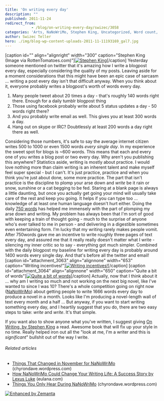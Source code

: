 ```yaml
---
title: 'On writing every day'
description: ""
published: 2011-11-24
redirect_from: 
            - /blog/on-writing-every-day/swizec/3058
categories: 'Arts, NaNoWriMo, Stephen King, Uncategorized, Word count, Writers Resources, Writing'
author: Swizec Teller
hero: ./img/blog-wp-content-uploads-2011-11-11193169_gal7.jpg
---
```

\[caption id="" align="alignright" width="300" caption="Stephen King (Image via RottenTomatoes.com)"][![Stephen King](./img/blog-wp-content-uploads-2011-11-11193169_gal7.jpg "Stephen King")](http://www.rottentomatoes.com/celebrity/stephen_king)\[/caption] Yesterday someone mentioned on twitter that it's amazing how I write a blogpost every day, especially considering the quality of my posts. Leaving aside for a moment considerations that this might have been an epic case of sarcasm ... writing a post every day isn't that difficult anyway. When you think about it, everyone probably writes a blogpost's worth of words every day.

1. Many people tweet about 20 times a day - that's roughly 140 words right there. Enough for a daily tumblr blogpost thing
2. Those using facebook probably write about 5 status updates a day - 50 words right there?
3. And you probably write email as well. This gives you at least 300 words a day.
4. Hang out on skype or IRC? Doubtlessly at least 200 words a day right there as well.

Considering those numbers, it's safe to say the average internet citizen writes 500 to 1000 or even 1500 words _every single day_. In my experience the sweet spot for blogs is ~600 words. This means that each and every one of you writes a blog post or two every day. Why aren't you publishing this anywhere? Statistics aside, writing is mostly about practice. I would love nothing more than claim writing is an inherent talent and make myself feel super special - but I can't. It's just practice, practice and when you think you're just about done, some more practice. The part that isn't practice is the discipline to plomp your arse down and _write_ be it rain or snow, sunshine or a cat begging to be fed. Staring at a blank page is always a little daunting, but once you actually get going your mind will usually take care of the rest and keep you going. It helps if you can type too ... knowledge of at least one human language doesn't hurt either. Doing the daily [750 words](http://swizec.com/blog/750-words-a-day-keeps-the-insanity-away/swizec/1703 "750 words a day keeps the insanity away") has helped me immensely with the part of plomping my arse down and writing. My problem has always been that I'm sort of good with keeping a train of thought going - much to the surprise of anyone who's ever talked to me in person - and delivering in a digestible sometimes even entertaining form. I'm lucky that my writing rarely makes people vomit. After 750words gave me an incentive to write roughly three pages of text every day, and assured me that it really really doesn't matter what I write - silencing my inner critic so to say - everything got much simpler. Combined with the daily blogpost my baseline for writing every day is probably around 1400 words every single day. And that's before all the twitter and email! \[caption id="attachment_3063" align="alignnone" width="653" caption="Writing incentives!"][![Writing incentives!](http://swizec.com/blog/wp-content/uploads/2011/11/Screen-Shot-2011-11-24-at-2.27.06-PM.png "Writing incentives!")](./img/blog-wp-content-uploads-2011-11-Screen-Shot-2011-11-24-at-2.27.06-PM.png)\[/caption] \[caption id="attachment_3064" align="alignnone" width="650" caption="Quite a bit of words"][![Quite a bit of words](http://swizec.com/blog/wp-content/uploads/2011/11/Screen-Shot-2011-11-24-at-2.27.18-PM.png "Quite a bit of words")](./img/blog-wp-content-uploads-2011-11-Screen-Shot-2011-11-24-at-2.27.18-PM.png)\[/caption] Actually, now that I think about it ... why am I writing so much and not working on the next big novel, like I've wanted to since I was 10? There's a whole competition going on right now ([NaNoWriMo](http://www.nanowrimo.org "NaNoWriMo")) about getting people to write 1666 words every day to produce a novel in a month. Looks like I'm producing a novel-length wall of text every month and a half ... But anyway, if you want to start writing something every day, and I heartily suggest that you do, there are two easy steps to take: _write_ and _write_. It's that simple.

If you want also to show anyone what you've written, I suggest giving [On Writing, by Stephen King](http://www.amazon.com/gp/product/1439156816/ref=as_li_ss_tl?ie=UTF8&tag=ageewitahat-20&linkCode=as2&camp=217145&creative=399369&creativeASIN=1439156816) a read. Awesome book that will fix up your style in no time. Really helped iron out all the "look at me, I'm a writer and this is _significant_" bullshit out of the way I write.

###### Related articles

- [Things That Changed in November for NaNoWriMo](http://chyrondave.wordpress.com/2011/11/20/things-that-changed-in-november-for-nanowrimo/) (chyrondave.wordpress.com)
- [How NaNoWriMo Could Change Your Writing Life: A Success Story by Lexus Luke](http://eulana.com/2011/11/23/how-nanowrimo-could-change-your-writing-life-a-success-story-by-lexus-luke/) (eulana.com)
- [Things You Only Hear During NaNoWriMo](http://chyrondave.wordpress.com/2011/11/21/things-you-only-hear-during-nanowrimo/) (chyrondave.wordpress.com)

[![Enhanced by Zemanta](http://img.zemanta.com/zemified_e.png?x-id=f61c0b0e-74f0-4cca-a57c-d36bade57189)](http://www.zemanta.com/ "Enhanced by Zemanta")